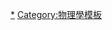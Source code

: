 {{asbox
| image     = Particle physics stub.svg
| pix       = 30
| subject   = 與[[粒子物理學]]相關的 
| qualifier = 
| category  = 粒子物理學小作品
| tempsort  = 
| name      = Template:Particle-stub
}}
<noinclude>
[[Category:粒子物理學小作品|*]]
[[Category:物理學模板]]

</noinclude>